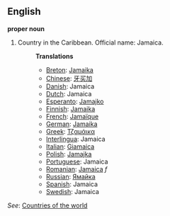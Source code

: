==English==

'''proper noun'''

# Country in the Caribbean. Official name: Jamaica.
#:'''Translations'''
#:*[[Breton]]: [[Jamaika]]
#:*[[Chinese]]: [[牙买加]]
#:*[[Danish]]: Jamaica
#:*[[Dutch]]: Jamaica
#:*[[Esperanto]]: [[Jamajko]]
#:*[[Finnish]]: [[Jamaika]]
#:*[[French]]: [[Jamaïque]]
#:*[[German]]: [[Jamaika]]
#:*[[Greek]]: [[Τζαμάικα]]
#:*[[Interlingua]]: Jamaica
#:*[[Italian]]: [[Giamaica]]
#:*[[Polish]]: [[Jamajka]]
#:*[[Portuguese]]: Jamaica
#:*[[Romanian]]: [[Jamaica]] ''f''
#:*[[Russian]]: [[Ямайка]]
#:*[[Spanish]]: Jamaica
#:*[[Swedish]]: Jamaica

''See'': [[Countries of the world]]